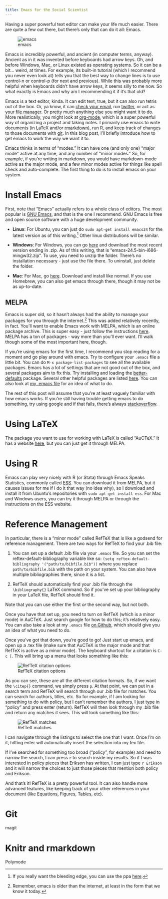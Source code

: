 ```yaml
---
title: Emacs for the Social Scientist
---
```


Having a super powerful text editor can make your life much
easier. There are quite a few out there, but there's only that can do
it all: Emacs. 

![emacs](http://imgs.xkcd.com/comics/real_programmers.png)

Emacs is incredibly powerful, and ancient (in computer terms,
anyway). Ancient as in it was invented before keyboards had arrow
keys. Oh, and before Windows, Mac, or Linux existed as operating
systems. So it can be a bit... weird, at times. For example, its
built-in tutorial (which I recommend you never even look at) tells you
that the best way to change lines is to use control-n or control-p
(for next and previous). While this was probably more helpful when
keyboards didn't have arrow keys, it seems silly to me now. So what
exactly is Emacs and why am I recommending it if it's that old?

Emacs is a text editor, kinda. It can edit text, true, but it can also
run tetris out of the box. Or, ya know, it can
[check your email](http://www.emacswiki.org/emacs/CategoryMail), run
[twitter](https://github.com/hayamiz/twittering-mode/tree/master),
or act as your
[file manager](http://www.gnu.org/software/emacs/manual/html_node/emacs/Dired.html).
Or pretty much anything else you might want it to do. More
realistically, you might look at [org-mode](http://orgmode.org/),
which is a super powerful way of organizing a project and taking
notes. I primarily use
emacs to write documents (in LaTeX and/or
[rmarkdown](http://rmarkdown.rstudio.com/)),  run R, and keep
track of changes to those documents with
[git](http://www.git-scm.com/). In this blog post, I'll briefly
introduce how to get emacs to work the way we want it to.

Emacs thinks in terms of "modes." It can have one (and only one)
"major mode" active at any time, and any number of "minor modes." So,
for example, if you're writing in markdown, you would have
markdown-mode active as the major mode, and a few minor modes active
for things like spell check and auto-complete. The first thing to do
is to install emacs on your system. 

# Install Emacs
First, note that "Emacs" actually refers to a whole
class of editors. The most popular is
[GNU Emacs](https://www.gnu.org/software/emacs/), and that is the one
I recommend. GNU Emacs is free and open source software with a huge
development community.

* **Linux**: For Ubuntu, you can just do `sudo apt-get install emacs24`
  for the latest version as of this writing.[^ppa] Other linux
  distributions will be similar. 

* **Windows**: For Windows, you can go
  [here](http://ftp.gnu.org/pub/gnu/emacs/windows/) and download the
  most recent version ending in .zip. As of this writing, that is
  "emacs-24.5-bin-i686-mingw32.zip". To use, you need to unzip the
  folder. There's no installation necessary - just use the file
  there. To uninstall, just delete the folder.

* **Mac**: For Mac, go [here](http://emacsformacosx.com/). Download
  and install like normal. If you use Homebrew, you can also get emacs
  through there, though it may not be as up-to-date. 

[^ppa]: If you really want the bleeding edge, you can use the ppa
    [here](https://launchpad.net/~ubuntu-elisp/+archive/ubuntu/ppa).


## MELPA
Emacs is super old, so it hasn't always had the ability to manage your
packages for you through the internet.[^internet] This was added relatively
recently, in fact. You'll want to enable Emacs work with MELPA, which
is an online package archive. This is super easy - just follow the
instructions [here](https://melpa.org/#/getting-started). MELPA has a
ton of packages - way more than you'll ever want. I'll walk though
some of the most important here, though.

[^internet]: Remember, emacs is older than the internet, at least in
    the form that we know it today.

If you're using emacs for the first time, I recommend you stop reading
for a moment and go play around with emacs. Try to configure your
`.emacs` file a little bit. You can do `M-x package-list-packages` to
see all the available packages. Emacs has a lot of settings that are
not good out of the box, and several packages aim to fix this. Try
installing and loading the
[better-defaults](https://github.com/technomancy/better-defaults)
package. Several other helpful packages are listed
[here](https://github.com/technomancy/emacs-starter-kit). You can also
look at [my .emacs file](https://github.com/jabranham/emacs) for an
idea of what to do.

The rest of this post will assume that you're at least vaguely familiar
with how emacs works. If you're still having trouble getting emacs to
do something, try using google and if that fails, there's always
[stackoverflow](http://stackoverflow.com/questions/tagged/emacs). 

# Using LaTeX
The package you want to use for working with LaTeX is called "AuCTeX."
It has a website [here](https://www.gnu.org/software/auctex/), but you
can just get it through MELPA. 

# Using R
Emacs can play very nicely with R (or Stata) through Emacs Speaks
Statistics, commonly called [ESS](http://ess.r-project.org/). You can
download it from MELPA, but it causes issues for me if I do it that
way (no idea why), so I download and install it from Ubuntu's
repositories with `sudo apt-get install ess`. For Mac and Windows
users, you can try it through MELPA or through the instructions on the
ESS website.

# Reference Management

In particular, there is a "minor mode" called RefTeX that is like a godsend for reference management.
There are two ways for RefTeX to find your .bib file:

1. You can set up a default .bib file via your `.emacs` file. So you can set the reftex-default-bibliography variable like so: `(setq reftex-default-bibliography '("path/to/bibfile.bib"))` where you replace `path/to/bibfile.bib` with the path on your system. You can also have multiple bibliographies there, since it is a list.

2. RefTeX should automatically find your .bib file through the `\bibliography{}` LaTeX command. So if you've set up your bibliography in your LaTeX file, RefTeX should find it.

Note that you can use either the first *or* the second way, but not both.

Once you have that set up, you need to turn on RefTeX (which is a minor mode) in AuCTeX.
Just search google for how to do this; it's relatively easy.
You can also take a look at my `.emacs` file [on Github](https://github.com/jabranham/emacs), which should give you an idea of what you need to do.

Once you've got that down, you're good to go!
Just start up emacs, and open up a .tex file (make sure that AuCTeX is the major mode and that RefTeX is active as a minor mode).
The keyboard shortcut for a citation is `C-c [`.
This will bring up a menu that looks something like this:

![RefTeX citation options](/image/reftex-options.jpg)

As you can see, these are all the different citation formats.
So, if we want the `\citep{}` command, we simply press `p`.
At that point, we can put in a search term and RefTeX will search through our .bib file for matches.
You can search for authors, titles, etc.
So for example, if I am looking for something to do with policy, but I can't remember the authors, I just type in "policy" and press enter (return).
RefTeX will then look through my .bib file and return any matches it sees.
This will look something like this:

![RefTeX matches](/image/reftex-bib-keys.jpg)

I can navigate through the listings to select the one that I want.
Once I'm on it, hitting enter will automatically insert the selection into my tex file.

If I've searched for something too broad ("policy", for example) and need to narrow the search, I can press `r` to search inside my results.
So if I was interested in policy pieces that Erikson has written, I can just type `r Erikson` and it will narrow the choices to just those pieces that mention both policy and Erikson. 

And that's it!
RefTeX is a pretty powerful tool.
It can also handle more advanced features, like keeping track of your other references in your document (like Equations, Figures, Tables, etc).

# Git
magit

# Knitr and rmarkdown
Polymode

